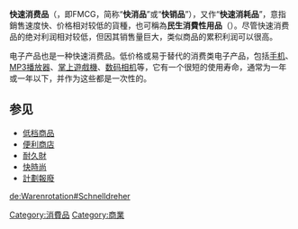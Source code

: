 {{Unreferenced|time=2021-04-27T18:00:51+00:00}}
{{NoteTA
|G1=经济学
}}
'''快速消费品'''（{{lang-en|Fast Moving Consumer Goods}}，即FMCG，简称“'''快消品'''”或“'''快销品'''”），又作“'''快速消耗品'''”，意指銷售速度快、价格相对较低的貨種，也可稱為'''民生消費性用品'''（{{lang|en|consumer packaged goods, CPG}}）。尽管快速消费品的绝对利润相对较低，但因其销售量巨大，类似商品的累积利润可以很高。

电子产品也是一种快速消费品。低价格或易于替代的消费类电子产品，包括[[移动电话|手机]]、[[數位音訊播放器|MP3播放器]]、[[掌上遊戲機|掌上遊戲機]]、[[数码相机|数码相机]]等，它有一个很短的使用寿命，通常为一年或一年以下，并作为这些都是一次性的。

== 参见 ==
* [[低档商品|低档商品]]
* [[便利商店|便利商店]]
* [[耐久財|耐久財]]
* [[快時尚|快時尚]]
* [[計劃報廢|計劃報廢]]

{{Commerce-stub}}

[[Category:消費品|Category:消費品]]
[[Category:商業|Category:商業]]

[[de:Warenrotation#Schnelldreher|de:Warenrotation#Schnelldreher]]